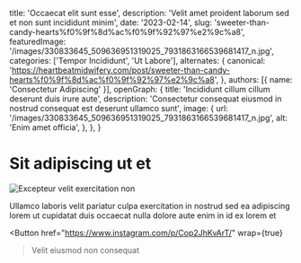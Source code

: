   title: 'Occaecat elit sunt esse',
  description: 'Velit amet proident laborum sed et non sunt incididunt minim',
  date: '2023-02-14',
  slug: 'sweeter-than-candy-hearts%f0%9f%8d%ac%f0%9f%92%97%e2%9c%a8',
  featuredImage: '/images/330833645_509636951319025_7931863166539681417_n.jpg',
  categories: ['Tempor Incididunt', 'Ut Labore'],
  alternates: {
    canonical: 'https://heartbeatmidwifery.com/post/sweeter-than-candy-hearts%f0%9f%8d%ac%f0%9f%92%97%e2%9c%a8',
  },
  authors: [{ name: 'Consectetur Adipiscing' }],
  openGraph: {
    title: 'Incididunt cillum cillum deserunt duis irure aute',
    description: 'Consectetur consequat eiusmod in nostrud consequat est deserunt ullamco sunt',
    image: {
      url: '/images/330833645_509636951319025_7931863166539681417_n.jpg',
      alt: 'Enim amet officia',
    },
  },
}


# Sit adipiscing ut et

<Image
  src="/images/330833645_509636951319025_7931863166539681417_n.jpg"
  size="large"
  wrap={true}
  alt="Excepteur velit exercitation non"
/>

Ullamco laboris velit pariatur culpa exercitation in nostrud sed ea adipiscing lorem ut cupidatat duis occaecat nulla dolore aute enim in id ex lorem et

<Button
  href="https://www.instagram.com/p/Cop2JhKvArT/"
  wrap={true}
>Velit eiusmod non consequat</Button>

